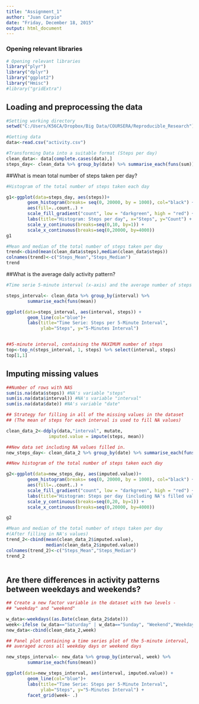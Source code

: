 ```yaml
---
title: "Assignment_1"
author: "Juan Carpio"
date: "Friday, December 18, 2015"
output: html_document
---
```


### Opening relevant libraries
```r
# Opening relevant libraries
library("plyr")
library("dplyr")
library("ggplot2")
library("Hmisc")
#library("gridExtra")
```


## Loading and preprocessing the data
```r
#Setting working directory
setwd("C:/Users/K56CA/Dropbox/Big Data/COURSERA/Reproducible_Research")

#Getting data
data<-read.csv("activity.csv")

#Transforming Data into a suitable format (Steps per day)
clean_data<- data[complete.cases(data),]
steps_day<- clean_data %>% group_by(date) %>% summarise_each(funs(sum))
```

##What is mean total number of steps taken per day?
```r
#Histogram of the total number of steps taken each day

g1<-ggplot(data=steps_day, aes(steps))+ 
        geom_histogram(breaks= seq(0, 20000, by = 1000), col="black") +
        aes(fill=..count..) +
        scale_fill_gradient("count", low = "darkgreen", high = "red") +
        labs(title="Histogram: Steps per day", x="Steps", y="Count") +
        scale_y_continuous(breaks=seq(0,10, by=1)) +
        scale_x_continuous(breaks=seq(0,20000, by=4000))
g1

#Mean and median of the total number of steps taken per day
trend<-cbind(mean(clean_data$steps),median(clean_data$steps))
colnames(trend)<-c("Steps_Mean","Steps_Median")
trend
```


##What is the average daily activity pattern?
```r
#Time serie 5-minute interval (x-axis) and the average number of steps taken

steps_interval<- clean_data %>% group_by(interval) %>% 
        summarise_each(funs(mean))

ggplot(data=steps_interval, aes(interval, steps)) + 
        geom_line(col="blue")+
        labs(title="Time Serie: Steps per 5-Minute Interval", 
             ylab="Steps", y="5-Minutes Interval") 


##5-minute interval, containing the MAXIMUM number of steps
top<-top_n(steps_interval, 1, steps) %>% select(interval, steps)
top[1,1]
```


## Imputing missing values
```r

##Number of rows with NAS
sum(is.na(data$steps)) #NA's variable "steps"
sum(is.na(data$interval)) #NA's variable "interval"
sum(is.na(data$date)) #NA's variable "date"

## Strategy for filling in all of the missing values in the dataset
## (The mean of steps for each interval is used to fill NA values)

clean_data_2<-ddply(data,"interval", mutate, 
                imputed.value = impute(steps, mean))

##New data set including NA values filled in. 
new_steps_day<- clean_data_2 %>% group_by(date) %>% summarise_each(funs(sum))

##New histogram of the total number of steps taken each day 

g2<-ggplot(data=new_steps_day, aes(imputed.value))+ 
        geom_histogram(breaks= seq(0, 20000, by = 1000), col="black") +
        aes(fill=..count..) +
        scale_fill_gradient("count", low = "darkgreen", high = "red") +
        labs(title="Histogram: Steps per day (including NA's filled values)", x="Steps", y="Count") +
        scale_y_continuous(breaks=seq(0,20, by=1)) +
        scale_x_continuous(breaks=seq(0,20000, by=4000))

g2

#Mean and median of the total number of steps taken per day
#(After filling in NA's values)
trend_2<-cbind(mean(clean_data_2$imputed.value),
               median(clean_data_2$imputed.value))
colnames(trend_2)<-c("Steps_Mean","Steps_Median")
trend_2
 
```
## Are there differences in activity patterns between weekdays and weekends?

```r
## Create a new factor variable in the dataset with two levels - 
## "weekday" and "weekend"

w_data<-weekdays((as.Date(clean_data_2$date)))
week<-ifelse (w_data=="Saturday" | w_data=="Sunday", "Weekend","Weekday") 
new_data<-cbind(clean_data_2,week)

## Panel plot containing a time series plot of the 5-minute interval, 
## averaged across all weekday days or weekend days 

new_steps_interval<- new_data %>% group_by(interval, week) %>% 
        summarise_each(funs(mean))

ggplot(data=new_steps_interval, aes(interval, imputed.value)) + 
        geom_line(col="blue")+
        labs(title="Time Serie: Steps per 5-Minute Interval", 
             ylab="Steps", y="5-Minutes Interval") +
        facet_grid(week~ .)

```
